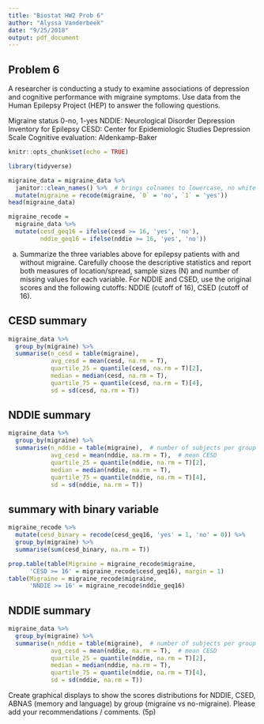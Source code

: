 ```yaml
---
title: "Biostat HW2 Prob 6"
author: "Alyssa Vanderbeek"
date: "9/25/2018"
output: pdf_document
---
```


## Problem 6
A researcher is conducting a study to examine associations of depression and cognitive performance with migraine symptoms. Use data from the Human Epilepsy Project (HEP) to answer the following questions.

Migraine status 0-no, 1-yes
NDDIE: Neurological Disorder Depression Inventory for Epilepsy
CESD: Center for Epidemiologic Studies Depression Scale
Cognitive evaluation: Aldenkamp-Baker

```r
knitr::opts_chunk$set(echo = TRUE)

library(tidyverse)

migraine_data = migraine_data %>%
  janitor::clean_names() %>%  # brings colnames to lowercase, no white space
  mutate(migraine = recode(migraine, `0` = 'no', `1` = 'yes'))
head(migraine_data)
```

```r
migraine_recode = 
  migraine_data %>% 
  mutate(cesd_geq16 = ifelse(cesd >= 16, 'yes', 'no'),
         nddie_geq16 = ifelse(nddie >= 16, 'yes', 'no'))
```

(a) Summarize the three variables above for epilepsy patients with and without migraine. Carefully choose the descriptive statistics and report both measures of location/spread, sample sizes (N) and number of missing values for each variable.
For NDDIE and CSED, use the original scores and the following cutoffs: NDDIE (cutoff of 16), CSED (cutoff of 16). 


## CESD summary
```r
migraine_data %>%
  group_by(migraine) %>%
  summarise(n_cesd = table(migraine),  
            avg_cesd = mean(cesd, na.rm = T),  
            quartile_25 = quantile(cesd, na.rm = T)[2],
            median = median(cesd, na.rm = T),
            quartile_75 = quantile(cesd, na.rm = T)[4],
            sd = sd(cesd, na.rm = T))
```

## NDDIE summary
```r
migraine_data %>%
  group_by(migraine) %>%
  summarise(n_nddie = table(migraine),  # number of subjects per group
            avg_cesd = mean(nddie, na.rm = T),  # mean CESD
            quartile_25 = quantile(nddie, na.rm = T)[2],
            median = median(nddie, na.rm = T),
            quartile_75 = quantile(nddie, na.rm = T)[4],
            sd = sd(nddie, na.rm = T))
```


## summary with binary variable
```r
migraine_recode %>%
  mutate(cesd_binary = recode(cesd_geq16, 'yes' = 1, 'no' = 0)) %>%
  group_by(migraine) %>%
  summarise(sum(cesd_binary, na.rm = T))

prop.table(table(Migraine = migraine_recode$migraine, 
      'CESD >= 16' = migraine_recode$cesd_geq16), margin = 1)
table(Migraine = migraine_recode$migraine, 
      'NNDIE >= 16' = migraine_recode$nddie_geq16)
```

## NDDIE summary
```r
migraine_data %>%
  group_by(migraine) %>%
  summarise(n_nddie = table(migraine),  # number of subjects per group
            avg_cesd = mean(nddie, na.rm = T),  # mean CESD
            quartile_25 = quantile(nddie, na.rm = T)[2],
            median = median(nddie, na.rm = T),
            quartile_75 = quantile(nddie, na.rm = T)[4],
            sd = sd(nddie, na.rm = T))
```



Create graphical displays to show the scores distributions for NDDIE, CSED, ABNAS (memory and language) by group (migraine vs no-migraine). Please add your recommendations / comments. (5p)


